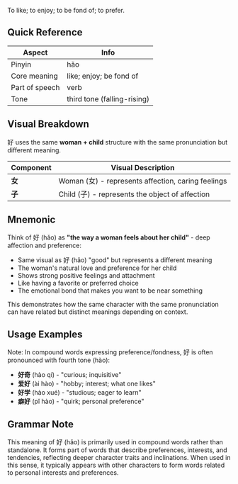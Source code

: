 To like; to enjoy; to be fond of; to prefer.

## Quick Reference

| Aspect         | Info                        |
| -------------- | --------------------------- |
| Pinyin         | hǎo                         |
| Core meaning   | like; enjoy; be fond of     |
| Part of speech | verb                        |
| Tone           | third tone (falling-rising) |

## Visual Breakdown

好 uses the same **woman + child** structure with the same pronunciation but different meaning.

| Component | Visual Description                                 |
| --------- | -------------------------------------------------- |
| **女**    | Woman (女) - represents affection, caring feelings |
| **子**    | Child (子) - represents the object of affection    |

## Mnemonic

Think of 好 (hǎo) as **"the way a woman feels about her child"** - deep affection and preference:

- Same visual as 好 (hǎo) "good" but represents a different meaning
- The woman's natural love and preference for her child
- Shows strong positive feelings and attachment
- Like having a favorite or preferred choice
- The emotional bond that makes you want to be near something

This demonstrates how the same character with the same pronunciation can have related but distinct
meanings depending on context.

## Usage Examples

Note: In compound words expressing preference/fondness, 好 is often pronounced with fourth tone
(hào):

- **好奇** (hào qí) - "curious; inquisitive"
- **爱好** (ài hào) - "hobby; interest; what one likes"
- **好学** (hào xué) - "studious; eager to learn"
- **癖好** (pǐ hào) - "quirk; personal preference"

## Grammar Note

This meaning of 好 (hǎo) is primarily used in compound words rather than standalone. It forms part
of words that describe preferences, interests, and tendencies, reflecting deeper character traits
and inclinations. When used in this sense, it typically appears with other characters to form words
related to personal interests and preferences.
